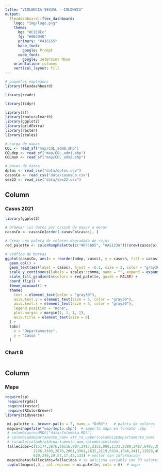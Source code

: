 ```yaml
---
title: "VIOLENCIA SEXUAL - COLOMBIA"
output: 
  flexdashboard::flex_dashboard:
    logo: "img/logo.png"
    theme:
      bg: "#E1E8Ec"
      fg: "#0B3948" 
      primary: "#416165"
      base_font:
        google: Prompt
      code_font:
        google: JetBrains Mono
    orientation: columns
    vertical_layout: fill
---
```


```r
# paquetes empleados
library(flexdashboard)

library(readr)

library(tidyr)

library(sf)
library(rnaturalearth)
library(ggplot2)
library(gridExtra)
library(raster)
library(scales)

# carga de mapas
COL <- read_sf("map/COL_adm0.shp")
COLdep <- read_sf("map/COL_adm1.shp")
COLmun <- read_sf("map/COL_adm2.shp")

# bases de datos
dptos <- read_csv("data/dptos.csv")
casosCo <- read_csv("data/casosCo.csv")
sex22 <- read_csv("data/sex22.csv")

```

Column {data-width=650 .tabset}
-----------------------------------------------------------------------

### Casos 2021

```r
library(ggplot2)

# Ordenar los datos por casosh de mayor a menor
casosCo <- casosCo[order(-casosCo$casos), ]

# Crear una paleta de colores degradada de rojos
red_palette <- colorRampPalette(c("#FFC685", "#AE123A"))(nrow(casosCo))

# Gráfico de barras
ggplot(casosCo, aes(x = reorder(ndep, casos), y = casosh, fill = casos)) + 
  geom_col() + 
  geom_text(aes(label = casos), hjust = -0.1, size = 2, color = "gray30") +
  scale_y_continuous(labels = scales::comma, name = "", expand = expansion(mult = c(0, 0.05))) +
  scale_fill_gradientn(colors = red_palette, guide = FALSE) +
  coord_flip() + 
  theme_minimal() +
  theme(
    text = element_text(color = "gray30"),
    axis.text.y = element_text(size = 5, color = "gray30"),
    axis.text.x = element_text(size = 5, color = "gray30"),
    legend.position = "none",
    plot.margin = margin(1, 1, 1, 2),
    axis.title = element_text(size = 6)
  ) +
  labs(
    x = "Departamentos",
    y = "Casos "
  )

```

### Chart B

```r

```

Column {data-width=350}
-----------------------------------------------------------------------

### Mapa 

```r
require(sp)
 require(rgdal)
 require(raster)
 require(RColorBrewer)
library(tidyverse)

 mi.palette <- brewer.pal(n = 7, name = "OrRd")   # paleta de colores
 mapco=shapefile("map/depto.shp")  # importa mapa en formato .shp
 # colombia=readRDS("data/Colombia.RDS")
 # colombia$departamento_nom= str_to_upper(colombia$departamento_nom)
 # t=table(colombia$departamento_nom,colombia$estado)
 fallecidos=c(15174,3876,26516,807,2417,2151,880,1333,2388,3487,6495,382,2880,
             1296,1380,2076,2861,3961,1635,2119,6934,1546,3411,11929,400,844,
             620,249,29,87,17,45,133) # vector con información
 mapco@data$fallecidos=fallecidos # se adiciona variable con 33 valores = 33 dptos, en mismo orden
 spplot(mapco[,6], col.regions = mi.palette, cuts = 6)  # mapa
```


